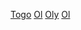 [[Category:奧林匹克運動會代表團|Togo]]
[[Category:多哥體育國家隊|Ol]]
[[Category:綜合運動會多哥代表團|Oly]]
[[Category:多哥體育|Ol]]